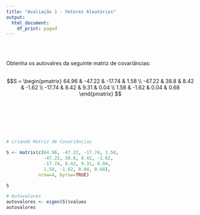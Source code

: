 ```yaml
---
title: "Avaliação 1 - Vetores Aleatórios"
output:
  html_document:
    df_print: paged
---
```


<br>
<br>

Obtenha os autovalres da seguinte matriz de covariâncias:
<br>
<br>

$$S = \begin{pmatrix}
  64.96 & -47.22 & -17.74 & 1.58 \\
  -47.22 & 38.8 & 8.42 & -1.62 \\
  -17.74 & 8.42 & 9.31 & 0.04 \\
  1.58 & -1.62 & 0.04 & 0.68
\end{pmatrix} $$

<br>
<br>
<br>
<br>
<br>

```r
# criando Matriz de Covariâncias

S <- matrix(c(64.96, -47.22, -17.74, 1.58,
              -47.22, 38.8, 8.42, -1.62,
              -17.74, 8.42, 9.31, 0.04,
              1.58, -1.62, 0.04, 0.68),
            nrow=4, byrow=TRUE)

S

# Autovalores
autovalores <- eigen(S)$values
autovalores
```
